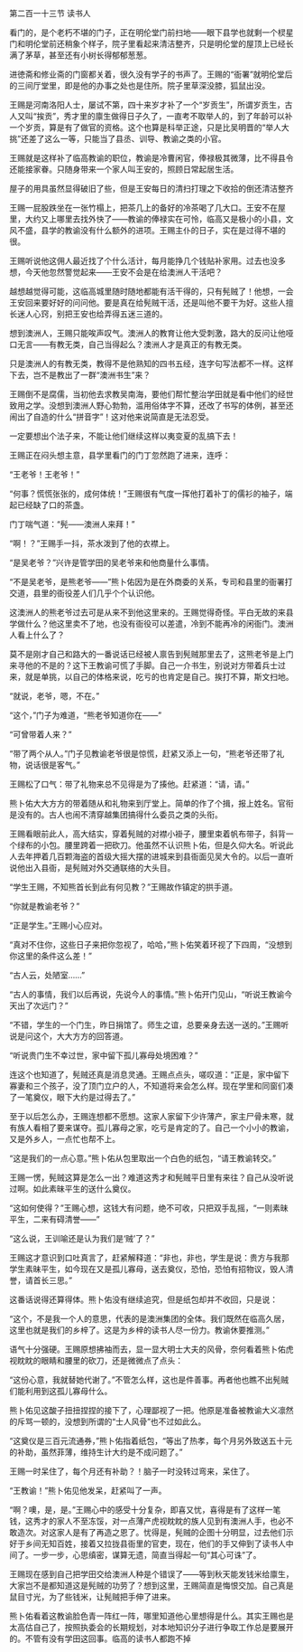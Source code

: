 

第二百一十三节 读书人

看门的，是个老朽不堪的门子，正在明伦堂门前扫地――眼下县学也就剩一个棂星门和明伦堂前还稍象个样子，院子里看起来清洁整齐，只是明伦堂的屋顶上已经长满了茅草，甚至还有小树长得郁郁葱葱。

进徳斋和修业斋的门窗都关着，很久没有学子的书声了。王赐的“衙署”就明伦堂后的三间厅堂里，即是他的办事之处也是住所。院子里草深没膝，狐鼠出没。

王赐是河南洛阳人士，屡试不第，四十来岁才补了一个“岁贡生”，所谓岁贡生，古人又叫“挨贡”，秀才里的廪生做得日子久了，一直考不取举人的，到了年龄可以补一个岁贡，算是有了做官的资格。这个也算是科举正途，只是比吴明晋的“举人大挑”还差了这么一等，只能当了县丞、训导、教谕之类的小官。

王赐就是这样补了临高教谕的职位，教谕是冷曹闲官，俸禄极其微薄，比不得县令还能接家眷。只随身带来一个家人叫王安的，照顾日常起居生活。

屋子的用具虽然显得破旧了些，但是王安每日的清扫打理之下收拾的倒还清洁整齐

王赐一屁股跌坐在一张竹榻上，把茶几上的备好的冷茶喝了几大口。王安不在屋里，大约又上哪里去找外快了――教谕的俸禄实在可怜，临高又是极小的小县，文风不盛，县学的教谕没有什么额外的进项。王赐主仆的日子，实在是过得不堪的很。

王赐听说他这佣人最近找了个什么活计，每月能挣几个钱贴补家用。过去也没多想，今天他忽然警觉起来――王安不会是在给澳洲人干活吧？

越想越觉得可能，这临高城里随时随地都能有活干得的，只有髡贼了！他想，一会王安回来要好好的问问他。要是真在给髡贼干活，还是叫他不要干为好。这些人擅长迷人心窍，别把王安也给弄得五迷三道的。

想到澳洲人，王赐只能唉声叹气。澳洲人的教育让他大受刺激，路大的反问让他哑口无言――有教无类，自己当得起么？澳洲人才是真正的有教无类。

只是澳洲人的有教无类，教得不是他熟知的四书五经，连字句写法都不一样。这样下去，岂不是教出了一群“澳洲书生”来？

王赐倒不是腐儒，当初他去求教吴南海，要他们帮忙整治学田就是看中他们的经世致用之学。没想到澳洲人野心勃勃，滥用俗体字不算，还改了书写的体例，甚至还闹出了自造的什么“拼音字”！这对他来说简直是无法忍受。

一定要想出个法子来，不能让他们继续这样以夷变夏的乱搞下去！

王赐正在闷头想主意，县学里看门的门丁忽然跑了进来，连呼：

“王老爷！王老爷！”

“何事？慌慌张张的，成何体统！”王赐很有气度一挥他打着补丁的儒衫的袖子，端起已经缺了口的茶盏。

门丁喘气道：“髡――澳洲人来拜！”

“啊！？”王赐手一抖，茶水泼到了他的衣襟上。

“是吴老爷？”兴许是管学田的吴老爷来和他商量什么事情。

“不是吴老爷，是熊老爷――”熊卜佑因为是在外商委的关系，专司和县里的衙署打交道，县里的衙役差人们几乎个个认识他。

这澳洲人的熊老爷过去可是从来不到他这里来的。王赐觉得奇怪。平白无故的来县学做什么？他这里卖不了地，也没有衙役可以差遣，冷到不能再冷的闲衙门。澳洲人看上什么了？

莫不是刚才自己和路大的一番说话已经被人禀告到髡贼那里去了，这熊老爷是上门来寻他的不是的？这下王教谕可慌了手脚。自己一介书生，别说对方带着兵士过来，就是单挑，以自己的体格来说，吃亏的也肯定是自己。挨打不算，斯文扫地。

“就说，老爷，嗯，不在。”

“这个，”门子为难道，“熊老爷知道你在――”

“可曾带着人来？”

“带了两个从人。”门子见教谕老爷很是惊慌，赶紧又添上一句，“熊老爷还带了礼物，说话很是客气。”

王赐松了口气：带了礼物来总不见得是为了揍他。赶紧道：“请，请。”

熊卜佑大大方方的带着随从和礼物来到厅堂上。简单的作了个揖，报上姓名。官衔是没有的。古人也闹不清穿越集团搞得什么委员之类的头衔。

王赐看眼前此人，高大结实，穿着髡贼的对襟小褂子，腰里束着帆布带子，斜背一个绿布的小包。腰里跨着一把砍刀。他虽然不认识熊卜佑，但是久仰大名。听说此人去年押着几百颗海盗的首级大摇大摆的进城来到县衙面见吴大令的。以后一直听说他出入县衙，是髡贼对外交通联络的大头目。

“学生王赐，不知熊首长到此有何见教？”王赐故作镇定的拱手道。

“你就是教谕老爷？”

“正是学生。”王赐小心应对。

“真对不住你，这些日子来把你忽视了，哈哈，”熊卜佑笑着环视了下四周，“没想到你这里的条件这么差！”

“古人云，处陋室……”

“古人的事情，我们以后再说，先说今人的事情。”熊卜佑开门见山，“听说王教谕今天出了次远门？”

“不错，学生的一个门生，昨日捐馆了。师生之谊，总要亲身去送一送的。”王赐听说是问这个，大大方方的回答道。

“听说贵门生不幸过世，家中留下孤儿寡母处境困难？”

连这个也知道了，髡贼还真是消息灵通。王赐点点头，嗟叹道：“正是，家中留下寡妻和三个孩子，没了顶门立户的人，不知道将来会怎么样。现在学里和同窗们凑了一笔奠仪，眼下大约是过得去了。”

至于以后怎么办，王赐连想都不愿想。这家人家留下少许薄产，家主尸骨未寒，就有族人看相了要来谋夺。孤儿寡母之家，吃亏是肯定的了。自己一个小小的教谕，又是外乡人，一点忙也帮不上。

“这是我们的一点心意。”熊卜佑从包里取出一个白色的纸包，“请王教谕转交。”

王赐一愣，髡贼这算是怎么一出？难道这秀才和髡贼平日里有来往？自己从没听说过啊。如此素昧平生的送什么奠仪。

“这如何使得？”王赐心想，这钱大有问题，绝不可收，只把双手乱摇，“一则素昧平生，二来有碍清誉――”

“这么说，王训喻还是认为我们是‘贼’了？”

王赐这才意识到口吐真言了，赶紧解释道：“非也，非也，学生是说：贵方与我那学生素昧平生，如今现在又是孤儿寡母，送去奠仪，恐怕，恐怕有招物议，毁人清誉，请首长三思。”

这番话说得还算得体。熊卜佑没有继续追究，但是纸包却并不收回，只是说：

“这个，不是我一个人的意思，代表的是澳洲集团的全体。我们既然在临高久居，这里也就是我们的乡梓了。这是为乡梓的读书人尽一份力。教谕休要推测。”

语气十分强硬。王赐原想拂袖而去，显一显大明士大夫的风骨，奈何看着熊卜佑虎视眈眈的眼睛和腰里的砍刀，还是微微点了点头：

“这份心意，我就替她代谢了。”不管怎么样，这也是件善事。再者他也瞧不出髡贼们能利用到这孤儿寡母什么。

熊卜佑见这酸子扭扭捏捏的接下了，心理鄙视了一把。他原是准备被教谕大义凛然的斥骂一顿的，没想到所谓的“士人风骨”也不过如此么。

“这奠仪是三百元流通券，”熊卜佑指着纸包，“等出了热孝，每个月另外致送五十元的补助，虽然菲薄，维持生计大约是不成问题了。”

王赐一时呆住了，每个月还有补助？！脑子一时没转过弯来，呆住了。

“王教谕！”熊卜佑见他发呆，赶紧叫了一声。

“啊？噢，是，是。”王赐心中的感受十分复杂，即喜又忧，喜得是有了这样一笔钱，这秀才的家人不至冻馁，对一点薄产虎视眈眈的族人见到有澳洲人手，也必不敢造次。对这家人是有了再造之恩了。忧得是，髡贼的企图十分明显，过去他们示好于乡间无知百姓，接着又拉拢县衙里的官吏，现在，他们的手又伸到了读书人中间了。一步一步，心思缜密，谋算无遗，简直当得起一句“其心可诛”了。

王赐现在感到自己把学田交给澳洲人种是个错误了――等到秋天能发钱米给廪生，大家岂不是都知道这是髡贼的功劳了？想到这里，王赐简直是悔恨交加。自己真是鼠目寸光，为了些钱米，让髡贼把手伸了进来。

熊卜佑看着这教谕脸色青一阵红一阵，哪里知道他心里想得是什么。其实王赐也是太高估自己了，按照执委会的长期规划，对本地知识分子进行争取工作总是要展开的。不管有没有学田这回事。临高的读书人都跑不掉

